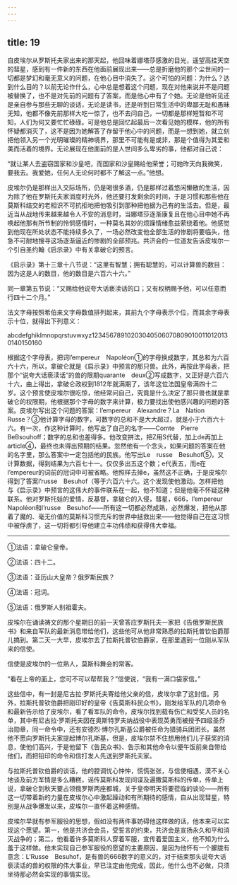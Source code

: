 ```yaml
---
---
---
```

title: 19
---





自皮埃尔从罗斯托夫家出来的那天起，他回味着娜塔莎感激的目光，遥望高挂天空的彗星，感到有一件新的东西在他面前展现出来——总是折磨他的那个尘世间的一切都是梦幻和毫无意义的问题，在他心目中消失了。这个可怕的问题：为什么？达到什么目的？以前无论作什么，心中总是想着这个问题，现在对他来说并不是问题被替换了，也不是对先前的问题有了答案，而是他心中有了个她。无论是他听见还是亲自参与那些无聊的谈话，无论是读书，还是听到日常生活中的卑鄙无耻和愚昧无知，他都不像先前那样大吃一惊了，也不去问自己，一切都是那样短暂和不可知，人们为何又要忙忙碌碌。可是他总是回忆起最后一次看见她的模样，他的所有怀疑都消灭了，这不是因为她解答了存留于他心中的问题，而是一想到她，就立刻把他领入另一个光明璀璨的精神境界，那里不可能有是或非，那是个值得为其爱和美而活着的境界。无论展现在他面前的是人世间多么卑劣的事，他都对自己说：

“就让某人去盗窃国家和沙皇吧，而国家和沙皇赐给他荣誉；可她昨天向我微笑，要我去。我爱她，任何人无论何时都不了解这一点。”他想。

皮埃尔仍是那样出入交际场所，仍是喝很多酒，仍是那样过着悠闲懒散的生活，因为除了他在罗斯托夫家消度时光外，他还要打发剩余的时间，于是习惯和那些他在莫斯科结交的老相识不可抗拒地把他吸引到那种把他据为己有的生活去。但是，最近当从战地传来越来越令人不安的消息时，当娜塔莎逐渐康复且在他心目中她不再唤起他那有所节制的怜悯感情时，一种莫名其妙的烦躁情绪愈益萦绕着他。他感觉到他现在所处状态不能持续多久了，一场必然改变他全部生活的惨剧将要临头，他急不可耐地搜寻这场逐渐逼近的惨剧的全部预兆。共济会的一位道友告诉皮埃尔一个引自圣约翰《启示录》中有关拿破仑的预言。

《启示录》第十三章十八节说：“这里有智慧；拥有聪慧的，可以计算兽的数目：因为这是人的数目，他的数目是六百六十六。”

同一章第五节说：“又赐给他说夸大话亵渎话的口；又有权柄赐予他，可以任意而行四十二个月。”

法文字母按照希伯来文字母数值排列起来，其前九个字母表示个位，而其余字母表示十位，就得出下列意义：

abcdefghiklmnopqrstuvwxyz123456789102030405060708090100110120130140150160

根据这个字母表，把词l’empereur　Napoléon①的字母换成数字，其总和为六百六十六，所以，拿破仑就是《启示录》中预言的那只兽。此外，再按此字母表，把那个“说夸大话亵渎话”的兽的限期quarante　deux②写成数字，又正好是六百六十六，由上得出，拿破仑政权到1812年就满期了，该年这位法国皇帝满四十二岁。这个预言使皮埃尔很吃惊，他经常问自己，究竟是什么决定了那只兽也就是拿破仑的权限期，他根据那个字母的数字来计算，极力要找出使他感兴趣的问题的答案。皮埃尔写出这个问题的答案：l’empereur　Alexandre？La　Nation　Russe？③他计算字母的数字，可数字的总和不是大大超过，就是小于六百六十六。有一次，作这种计算时，他写出了自己的名字——Comte　Pierre　BeBsouhoff；数字的总和也差得多。他改变拼法，把Z用S代替，加上de再加上article④，最终也未得出预期的结果。忽然他有一个念头，如果问题的答案在他的名字里，那么答案中一定包括他的民族。他写出Le　russe　Besuhof⑤，又计算数据，得到结果为六百七十一。仅仅多出五这个数；e代表五，而e在l’empereur的词前的冠词中可被省略。他照样去掉e，虽然这不正确，于是皮埃尔得到了答案l’russe　Besuhof（等于六百六十六。这个发现使他激动。怎样把他与《启示录》中预言的这伟大的事件联系在一起，他不知道；但是他毫不怀疑这种联系。他对罗斯托娃的爱情，反基督，拿破仑的入侵，彗星，666，l’empereur　Napoléon和l’russe　Besuhof——所有这一切都必然成熟，必然爆发，把他从那着了魔的、毫无价值的莫斯科习惯充斥的世界中拯救出来——他觉得自己在这习惯中被俘虏了，这一切将都引导他建立丰功伟绩和获得伟大幸福。

--------

①法语：拿破仑皇帝。

②法语：四十二。

③法语：亚历山大皇帝？俄罗斯民族？

④法语：冠词。

⑤法语：俄罗斯人别祖霍夫。

皮埃尔在诵读祷文的那个星期日的前一天曾答应罗斯托夫一家把《告俄罗斯民族书》和来自军队的最新消息带给他们，这些他可从他非常熟悉的拉斯托普钦伯爵那儿搞到。第二天一大早，皮埃尔去了拉斯托普钦伯爵家，在那里遇到一位刚从军队来的信使。

信使是皮埃尔的一位熟人，莫斯科舞会的常客。

“看在上帝的面上，您可不可以帮帮我？”信使说，“我有一满口袋家信。”

这些信中，有一封是尼古拉·罗斯托夫寄给他父亲的信，皮埃尔拿了这封信。另外，拉斯托普钦伯爵把刚印好的皇帝《告莫斯科民众书》，刚发给军队的几项命令和最新告示给了皮埃尔，看了看军队的命令。皮埃尔找到载有伤亡和受奖人员的名单，其中有尼古拉·罗斯托夫因在奥斯特罗夫纳战役中表现英勇而被授予四级圣乔治勋章，同一命令中，还有安德烈·博尔孔斯基公爵被任命为猎骑兵团团长。虽然他不愿向罗斯托夫家提起博尔孔斯基，但是，皮埃尔禁不住想用他们儿子获奖的消息，使他们高兴，于是他留下《告民众书》、告示和其他命令以便午饭前亲自带给他们，而把铅印的命令和信打发人先送到罗斯托夫家。

与拉斯托普钦伯爵的谈话，他的腔调忧心忡忡，慌慌张张，与信使相遇，漠不关心地谈及前方军情是多么糟糕，谣传莫斯科发现间谍及遍撒莫斯科的传单，传单上说，拿破仑到秋天要占领俄罗斯两座都城，关于皇帝明天将要莅临的谈论——所有这一切带着新的力量在皮埃尔心中激起躁动和有所期待的感情，自从出现彗星，特别是从战争爆发以来，皮埃尔一直怀着这种感情。

皮埃尔早就有参军服役的思想，假如没有两件事妨碍他这样做的话，他本来可以实现这个愿望。第一，他是共济会会员，受誓言的约束，共济会是宣扬永久和平和消灭战争的；第二，他看着许多莫斯科人穿着军服，宣传着爱国主义，他不知为什么羞于这样做。他未实现自己参军服役的愿望的主要原因，是因为他怀有一个朦胧有意念：L’Russe　Besuhof，是有兽的666数字的意义的，对于结束那头说夸大话亵渎话的兽的权限的伟大事业，早已注定由他完成，因此，他什么也不必做，只须坐待那必然会实现的事情实现。